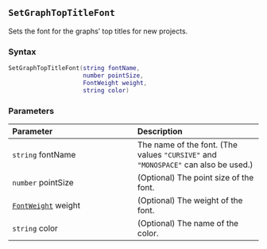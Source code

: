 ::: {.minipage data-latex="{\textwidth}"}
## `SetGraphTopTitleFont`

Sets the font for the graphs' top titles for new projects.

### Syntax {-}

``` .lua
SetGraphTopTitleFont(string fontName,
                     number pointSize,
                     FontWeight weight,
                     string color)
```

### Parameters {-}

**Parameter** | **Description**
| :-- | :-- |
| `string` fontName | The name of the font. (The values `"CURSIVE"` and `"MONOSPACE"` can also be used.) | 
| `number` pointSize | (Optional) The point size of the font. | 
| [`FontWeight`](#fontweight) weight | (Optional) The weight of the font. | 
| `string` color | (Optional) The name of the color. |
:::
